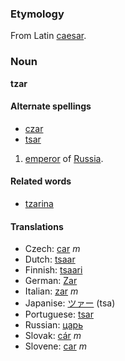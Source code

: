 ===Etymology===
From Latin [[caesar]].

===Noun===
'''tzar'''

====Alternate spellings====
*[[czar]]
*[[tsar]]

# [[emperor]] of [[Russia]].

====Related words====
*[[tzarina]]

====Translations====
*Czech: [[car]] ''m''
*Dutch: [[tsaar]]
*Finnish: [[tsaari]]
*German: [[Zar]]
*Italian: [[zar]] ''m''
*Japanise: [[ツァー]] (tsa)
*Portuguese: [[tsar]]
*Russian: [[царь]]
*Slovak: [[cár#Slovak|cár]] ''m''
*Slovene: [[car]] ''m''